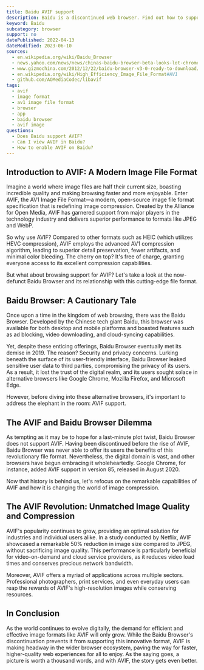 ```yaml
---
title: Baidu AVIF support
description: Baidu is a discontinued web browser. Find out how to support and view AVIF images.
keyword: Baidu
subcategory: browser
support: no
datePublished: 2022-04-13
dateModified: 2023-06-10
sources:
  - en.wikipedia.org/wiki/Baidu_Browser
  - news.yahoo.com/news/news/chinas-baidu-browser-beta-looks-lot-chrome-164807521.html
  - www.gizmochina.com/2012/12/22/baidu-browser-v3-0-ready-to-download/
  - en.wikipedia.org/wiki/High_Efficiency_Image_File_Format#AV1
  - github.com/AOMediaCodec/libavif
tags:
  - avif
  - image format
  - av1 image file format
  - browser
  - app
  - baidu browser
  - avif image
questions:
  - Does Baidu support AVIF?
  - Can I view AVIF in Baidu?
  - How to enable AVIF on Baidu?
---
```


## Introduction to AVIF: A Modern Image File Format

Imagine a world where image files are half their current size, boasting incredible quality and making browsing faster and more enjoyable. Enter AVIF, the AV1 Image File Format—a modern, open-source image file format specification that is redefining image compression. Created by the Alliance for Open Media, AVIF has garnered support from major players in the technology industry and delivers superior performance to formats like JPEG and WebP.

So why use AVIF? Compared to other formats such as HEIC (which utilizes HEVC compression), AVIF employs the advanced AV1 compression algorithm, leading to superior detail preservation, fewer artifacts, and minimal color bleeding. The cherry on top? It's free of charge, granting everyone access to its excellent compression capabilities.

But what about browsing support for AVIF? Let's take a look at the now-defunct Baidu Browser and its relationship with this cutting-edge file format.

## Baidu Browser: A Cautionary Tale

Once upon a time in the kingdom of web browsing, there was the Baidu Browser. Developed by the Chinese tech giant Baidu, this browser was available for both desktop and mobile platforms and boasted features such as ad blocking, video downloading, and cloud-syncing capabilities.

Yet, despite these enticing offerings, Baidu Browser eventually met its demise in 2019. The reason? Security and privacy concerns. Lurking beneath the surface of its user-friendly interface, Baidu Browser leaked sensitive user data to third parties, compromising the privacy of its users. As a result, it lost the trust of the digital realm, and its users sought solace in alternative browsers like Google Chrome, Mozilla Firefox, and Microsoft Edge.

However, before diving into these alternative browsers, it's important to address the elephant in the room: AVIF support.

## The AVIF and Baidu Browser Dilemma

As tempting as it may be to hope for a last-minute plot twist, Baidu Browser does not support AVIF. Having been discontinued before the rise of AVIF, Baidu Browser was never able to offer its users the benefits of this revolutionary file format. Nevertheless, the digital domain is vast, and other browsers have begun embracing it wholeheartedly. Google Chrome, for instance, added AVIF support in version 85, released in August 2020.

Now that history is behind us, let's refocus on the remarkable capabilities of AVIF and how it is changing the world of image compression.

## The AVIF Revolution: Unmatched Image Quality and Compression

AVIF's popularity continues to grow, providing an optimal solution for industries and individual users alike. In a study conducted by Netflix, AVIF showcased a remarkable 50% reduction in image size compared to JPEG, without sacrificing image quality. This performance is particularly beneficial for video-on-demand and cloud service providers, as it reduces video load times and conserves precious network bandwidth.

Moreover, AVIF offers a myriad of applications across multiple sectors. Professional photographers, print services, and even everyday users can reap the rewards of AVIF's high-resolution images while conserving resources.

## In Conclusion

As the world continues to evolve digitally, the demand for efficient and effective image formats like AVIF will only grow. While the Baidu Browser's discontinuation prevents it from supporting this innovative format, AVIF is making headway in the wider browser ecosystem, paving the way for faster, higher-quality web experiences for all to enjoy. As the saying goes, a picture is worth a thousand words, and with AVIF, the story gets even better.
